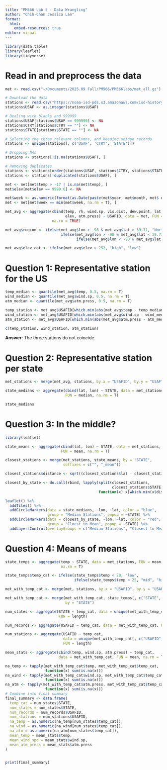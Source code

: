 ```yaml
---
title: "PM566 Lab 5 - Data Wrangling"
author: "Chih-Chan Jessica Lan"
format: 
  html:
    embed-resources: true
editor: visual
---
```


```r
library(data.table)
library(leaflet)
library(tidyverse)
```

# Read in and preprocess the data

```r
met <- read.csv("~/Documents/2025.09 Fall/PM566/PM566labs/met_all.gz")
```

```r
# Download the data
stations <- read.csv("https://noaa-isd-pds.s3.amazonaws.com/isd-history.csv")
stations$USAF <- as.integer(stations$USAF)

# Dealing with blanks and 999999
stations$USAF[stations$USAF == 999999] <- NA
stations$CTRY[stations$CTRY == ""] <- NA
stations$STATE[stations$STATE == ""] <- NA

# Selecting the three relevant columns, and keeping unique records
stations <- unique(stations[, c('USAF', 'CTRY', 'STATE')])

# Dropping NAs
stations <- stations[!is.na(stations$USAF), ]

# Removing duplicates
stations <- stations[order(stations$USAF, stations$CTRY, stations$STATE), ]
stations <- stations[!duplicated(stations$USAF), ]
```

```r
met <- met[met$temp > -17 | is.na(met$temp), ]
met$elev[met$elev == 9999.0] <- NA

met$week <- as.numeric(format(as.Date(paste(met$year, met$month, met$ day, sep = "-")), "%U"))
met <- met[met$week == min(met$week, na.rm = T), ]

met_avg <- aggregate(cbind(temp, rh, wind.sp, vis.dist, dew.point, lat, lon, 
                           elev, atm.press) ~ USAFID, data = met, FUN = mean,
                     na.ro = TRUE)

met_avg$region <- ifelse(met_avg$lon > -98 & met_avg$lat > 39.71, "Northeast",
                         ifelse(met_avg$lon > -98 & met_avg$lat < 39.71, "Southeast",
                                ifelse(met_avg$lon < -98 & met_avg$lat > 39.71, "Northwest", "Southwest")))

met_avg$elev_cat <- ifelse(met_avg$elev > 252, "high", "low")
```

# Question 1: Representative station for the US

```r
temp_median <- quantile(met_avg$temp, 0.5, na.rm = T)
wind_median <- quantile(met_avg$wind.sp, 0.5, na.rm = T)
atm_median <- quantile(met_avg$atm.press, 0.5, na.rm = T)

temp_station <- met_avg$USAFID[which.min(abs(met_avg$temp - temp_median))]
wind_station <- met_avg$USAFID[which.min(abs(met_avg$wind.sp - wind_median))]
atm_station <- met_avg$USAFID[which.min(abs(met_avg$atm.press - atm_median))]

c(temp_station, wind_station, atm_station)
```

**Answer**: The three stations do not coincide.

# Question 2: Representative station per state

```r
met_stations <- merge(met_avg, stations, by.x = "USAFID", by.y = "USAF")

state_medians <- aggregate(cbind(lat, lon) ~ STATE, data = met_stations,
                           FUN = median, na.rm = T)

state_medians
```

# Question 3: In the middle?

```r
library(leaflet)

state_means <- aggregate(cbind(lat, lon) ~ STATE, data = met_stations,
                         FUN = mean, na.rm = T)

closest_stations <- merge(met_stations, state_means, by = "STATE", 
                          suffixes = c("", "_mean"))

closest_stations$distance <- sqrt((closest_stations$lat - closest_stations$lat_mean)^2 + (closest_stations$lon - closest_stations$lon_mean)^2)

closest_by_state <- do.call(rbind, lapply(split(closest_stations,
                                                closest_stations$STATE),
                                          function(x) x[which.min(x$distance), ]))

leaflet() %>%
  addTiles() %>%
  addCircleMarkers(data = state_medians, ~lon, ~lat, color = "blue", 
                   group = "Median Stations", popup = ~STATE) %>%
  addCircleMarkers(data = closest_by_state, ~lon, ~lat, color = "red",
                   group = "Cloest to Mean", popup = ~STATE) %>%
  addLayersControl(overlayGroups = c("Median Stations", "Closest to Mean"))

```

# Question 4: Means of means

```r
state_temps <- aggregate(temp ~ STATE, data = met_stations, FUN = mean,
                         na.rm = T)

state_temps$temp_cat <- ifelse(state_temps$temp < 20, "low",
                               ifelse(state_temps$temp < 25, "mid", "high"))

met_with_temp_cat <- merge(met, stations, by.x = "USAFID", by.y = "USAF")

met_with_temp_cat <- merge(met_with_temp_cat, state_temps[, c("STATE", "temp_cat")],
                           by = "STATE")

num_states <- aggregate(STATE ~ temp_cat, data = unique(met_with_temp_cat[, c("STATE", "temp_cat")]), 
                        FUN = length)

num_records <- aggregate(USAFID ~ temp_cat, data = met_with_temp_cat, FUN = length)

num_stations <- aggregate(USAFID ~ temp_cat,
                          data = unique(met_with_temp_cat[, c("USAFID", "temp_cat")]),
                          FUN = length)

mean_stats <- aggregate(cbind(temp, wind.sp, atm.press) ~ temp_cat,
                        data = met_with_temp_cat, FUN = mean, na.rm = T)

na_temp <- tapply(met_with_temp_cat$temp, met_with_temp_cat$temp_cat,
                  function(x) sum(is.na(x)))
na_wind <- tapply(met_with_temp_cat$wind.sp, met_with_temp_cat$temp_cat,
                  function(x) sum(is.na(x)))
na_atm <- tapply(met_with_temp_cat$atm.press, met_with_temp_cat$temp_cat,
                  function(x) sum(is.na(x)))
# Combine into final summary
final_summary <- data.frame(
  temp_cat = num_states$STATE,
  num_states = num_states$STATE,
  num_records = num_records$USAFID,
  num_stations = num_stations$USAFID,
  na_temp = as.numeric(na_temp[num_states$temp_cat]),
  na_wind = as.numeric(na_wind[num_states$temp_cat]),
  na_atm = as.numeric(na_atm[num_states$temp_cat]),
  mean_temp = mean_stats$temp,
  mean_wind_spd = mean_stats$wind.sp,
  mean_atm_press = mean_stats$atm.press
)


print(final_summary)
```
